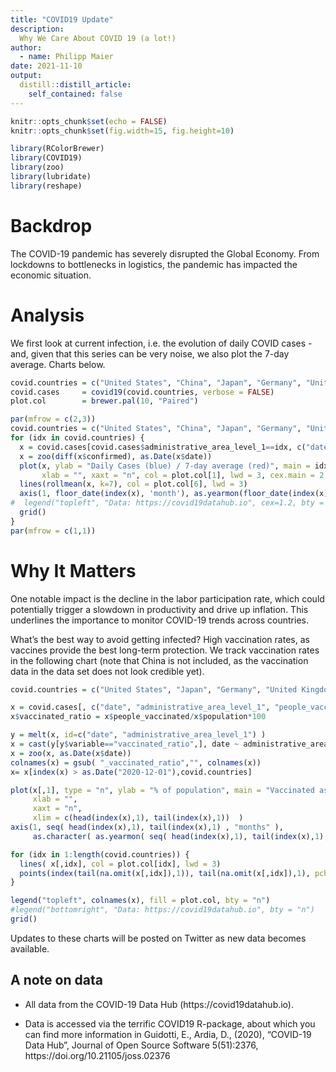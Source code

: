 ```yaml
---
title: "COVID19 Update"
description: 
  Why We Care About COVID 19 (a lot!)
author:
  - name: Philipp Maier
date: 2021-11-10
output:
  distill::distill_article:
    self_contained: false
---
```



```r
knitr::opts_chunk$set(echo = FALSE)
knitr::opts_chunk$set(fig.width=15, fig.height=10) 

library(RColorBrewer)
library(COVID19)
library(zoo)
library(lubridate)
library(reshape)

```

# Backdrop

The COVID-19 pandemic has severely disrupted the Global Economy. From lockdowns to bottlenecks in logistics, the pandemic has impacted the economic situation. 

# Analysis

We first look at current infection, i.e. the evolution of daily COVID cases - and, given that this series can be very noise, we also plot the 7-day average. Charts below.

```r

covid.countries = c("United States", "China", "Japan", "Germany", "United Kingdom", "India", "France")
covid.cases     = covid19(covid.countries, verbose = FALSE)
plot.col        = brewer.pal(10, "Paired")

par(mfrow = c(2,3))
covid.countries = c("United States", "China", "Japan", "Germany", "United Kingdom", "India")
for (idx in covid.countries) {
  x = covid.cases[covid.cases$administrative_area_level_1==idx, c("date", "confirmed")]
  x = zoo(diff(x$confirmed), as.Date(x$date))
  plot(x, ylab = "Daily Cases (blue) / 7-day average (red)", main = idx, 
       xlab = "", xaxt = "n", col = plot.col[1], lwd = 3, cex.main = 2.2, cex.axis = 1.4, cex.lab = 1.3)
  lines(rollmean(x, k=7), col = plot.col[6], lwd = 3)
  axis(1, floor_date(index(x), 'month'), as.yearmon(floor_date(index(x), 'month')), cex.axis = 1)
#  legend("topleft", "Data: https://covid19datahub.io", cex=1.2, bty = "n")
  grid()
}
par(mfrow = c(1,1))

```


# Why It Matters

One notable impact is the decline in the labor participation rate, which could potentially trigger a slowdown in productivity and drive up inflation. This underlines the importance to monitor COVID-19 trends across countries.

What's the best way to avoid getting infected? High vaccination rates, as vaccines provide the best long-term protection. We track vaccination rates in the following chart (note that China is not included, as the vaccination data in the data set does not look credible yet).


```r

covid.countries = c("United States", "Japan", "Germany", "United Kingdom", "India", "France")

x = covid.cases[, c("date", "administrative_area_level_1", "people_vaccinated", "population")]
x$vaccinated_ratio = x$people_vaccinated/x$population*100

y = melt(x, id=c("date", "administrative_area_level_1") )
x = cast(y[y$variable=="vaccinated_ratio",], date ~ administrative_area_level_1 + variable)
x = zoo(x, as.Date(x$date))
colnames(x) = gsub( "_vaccinated_ratio","", colnames(x))
x= x[index(x) > as.Date("2020-12-01"),covid.countries]

plot(x[,1], type = "n", ylab = "% of population", main = "Vaccinated as % of population", ylim = c(0,100),
     xlab = "", 
     xaxt = "n",
     xlim = c(head(index(x),1), tail(index(x),1))  )
axis(1, seq( head(index(x),1), tail(index(x),1) , "months" ),
     as.character( as.yearmon( seq( head(index(x),1), tail(index(x),1), "months" ))), cex.axis = .8)

for (idx in 1:length(covid.countries)) {
  lines( x[,idx], col = plot.col[idx], lwd = 3)
  points(index(tail(na.omit(x[,idx]),1)), tail(na.omit(x[,idx]),1), pch = 19, lwd = 5, col = plot.col[idx])
}

legend("topleft", colnames(x), fill = plot.col, bty = "n")
#legend("bottomright", "Data: https://covid19datahub.io", bty = "n")
grid()


```

Updates to these charts will be posted on Twitter as new data becomes available.


## A note on data

* All data from the COVID-19 Data Hub (https://covid19datahub.io). 

* Data is accessed via the terrific COVID19 R-package, about which you can find more information in Guidotti, E., Ardia, D., (2020), "COVID-19 Data Hub", Journal of Open Source Software 5(51):2376, https://doi.org/10.21105/joss.02376

 
